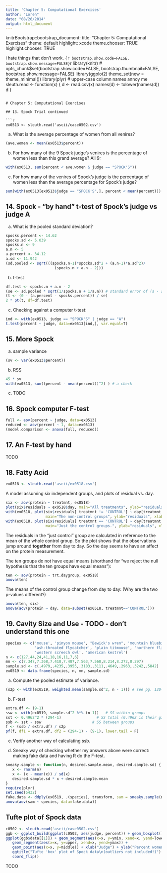 ```yaml
---
title: 'Chapter 5: Computational Exercises'
author: "Loren"
date: "08/26/2014"
output: html_document
---
```


knitrBootstrap::bootstrap_document:
        title: "Chapter 5: Computational Exercises"
        theme: default
        highlight: xcode
        theme.chooser: TRUE
        highlight.chooser: TRUE

i hate things that don't work.  ```{r bootstrap.show.code=FALSE, bootstrap.show.message=FALSE}
```r
library(knitr)
# opts_chunk$set(bootstrap.show.code=FALSE, bootstrap.thumbnail=FALSE, bootstrap.show.message=FALSE)
library(ggplot2)
theme_set(new = theme_minimal())
library(plyr)
# upper-case column names annoy me
sleuth.read <- function(x) {
   d <- read.csv(x)
   names(d) <- tolower(names(d))
   d
}
```

# Chapter 5: Computational Exercises

## 13. Spock Trial continued

```r
ex0513 <- sleuth.read('ascii/case0502.csv')
```

a) What is the average percentage of women from all venires?

```r
(ave.women <- mean(ex0513$percent))
```

b) For how many of the 9 Spock judge's venires is the percentage of women less than this grand average?  All 9:

```r
with(ex0513, sum(percent < ave.women & judge == "SPOCK'S"))
```

c) For how many of the venires of Spock's judge is the percentage of women less than the average percentage for Spock's judge?

```r
sum(with(ex0513[ex0513$judge == "SPOCK'S",], percent < mean(percent)))
```

## 14. Spock - "by hand" t-test of Spock's judge vs judge A

a) What is the pooled standard deviation?

```r
spocks.percent <- 14.62
spocks.sd <- 5.039
spocks.n <- 9
a.n <- 5
a.percent <- 34.12
a.sd <- 11.942
(sd.pooled <- sqrt(((spocks.n-1)*spocks.sd^2 + (a.n-1)*a.sd^2)/
                      (spocks.n + a.n - 2)))
```

b) t-test

```r
df.test <- spocks.n + a.n - 2
(se <- sd.pooled * sqrt(1/spocks.n + 1/a.n)) # standard error of (a - spock)
(t <- (0 - (a.percent - spocks.percent)) / se)
2 * pt(t, df=df.test)
```

c) Checking against a computer t-test:

```r
ind <- with(ex0513, judge == "SPOCK'S" | judge == "A")
t.test(percent ~ judge, data=ex0513[ind,], var.equal=T)
```


## 15. More Spock

a) sample variance

```r
(sv <- var(ex0513$percent))
```

b) RSS

```r
45 * sv
with(ex0513, sum((percent - mean(percent))^2) ) # a check
```

c) TODO

## 16. Spock computer F-test

```r
full <- aov(percent ~ judge, data=ex0513)
reduced <- aov(percent ~ 1, data=ex0513)
(model.comparison <- anova(full, reduced))
```



## 17. An F-test by hand

TODO

## 18. Fatty Acid

```r
ex0518 <- sleuth.read('ascii/ex0518.csv')
```

A model assuming six independent groups, and plots of residual vs. day.

```r
six <- aov(protein ~ treatmnt, ex0518)
plot(six$residuals ~ ex0518$day, main="All treatments", ylab="residuals", xlab="day")
with(ex0518, plot(six$residuals[ treatmnt != 'CONTROL'] ~ day[treatmnt != 'CONTROL'],
                  main="The non-control groups", ylab="residuals", xlab="day"))
with(ex0518, plot(six$residuals[ treatmnt == 'CONTROL'] ~ day[treatmnt == 'CONTROL'],
                  main="Just the control groups.", ylab="residuals", xlab="day"))
```


The residuals in the "just control" group are calculated in reference to the mean of the whole
control group.  So the plot shows that the observations jump around **together** from day to day.
So the day seems to have an affect on the protein measurement.

The ten groups do not have equal means (shorthand for "we reject the null hypothesis that
the ten groups have equal means"):

```r
ten <- aov(protein ~ trt.daygroup, ex0518)
anova(ten)
```


The means of the control group change from day to day:
(Why are the two p-values different?)

```r
anova(ten, six)
anova(aov(protein ~ day, data=subset(ex0518, treatmnt=='CONTROL')))
```


## 19. Cavity Size and Use - TODO - don't understand this one

```r
species <- c('mouse', 'pinyon mouse', "Bewick's wren", 'mountain bluebird',
             'ash-throated flycatcher', 'plain titmouse', 'northern flicker',
             'western screech owl', 'american kestrel')
n <- c(127,44,24,41,18,16,11,7,6)
mn <- c(7.347,7.368,7.418,7.487,7.563,7.568,8.214,8.272,8.297)
sample.sd <- c(.4979,.4235,.3955,.3183,.3111,.4649,.2963,.3242,.5842)
ex0519 <- data.frame(species, n, mn, sample.sd)
```

a) Compute the pooled estimate of variance.

```r
(s2p <- with(ex0519, weighted.mean(sample.sd^2, n - 1))) # see pg. 120-121
```


b) F-test

```r
extra.df <- (9-1)
ssw <- with(ex0519, sample.sd^2 %*% (n-1))   # SS within groups
sst <- 0.4962^2 * (294-1)                # SS total (0.4962 is their given SD)
ssb <- sst - ssw                       # SS between groups
f <- (ssb / extra.df) / s2p
pf(f, df1 = extra.df, df2 = (294-1) - (9-1), lower.tail = F)
```




c) Verify another way of calculating ssb.

d) Sneaky way of checking whether my answers above were correct: making fake
data and having R do the F-test.

```r
sneaky.sample <- function(n, desired.sample.mean, desired.sample.sd) {
   x <- rnorm(n)
   x <- (x - mean(x)) / sd(x)
   desired.sample.sd * x + desired.sample.mean
}
require(plyr)
set.seed(5432)
fake.data <- ddply(ex0519, .(species), transform, sam = sneaky.sample(n, mn, sample.sd))
anova(aov(sam ~ species, data=fake.data))
```

## Tufte plot of Spock data

```r
c0502 <- sleuth.read('ascii/case0502.csv')
ggb <- ggplot_build(ggplot(c0502, aes(judge, percent)) + geom_boxplot())
ggplot(ggb$data[[1]]) + geom_segment(aes(x=x, y=ymin, xend=x, yend=lower)) +
   geom_segment(aes(x=x, y=upper, xend=x, yend=ymax)) +
   geom_point(aes(x=x, y=middle)) + xlab("Judge") + ylab("Percent women") +
   ggtitle("Tufte 'box' plot of Spock data\n(outliers not included!)") +
   coord_flip()
```


TODO
